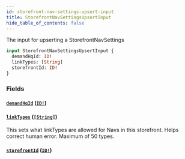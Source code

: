 ```yaml
---
id: storefront-nav-settings-upsert-input
title: StorefrontNavSettingsUpsertInput
hide_table_of_contents: false
---
```



The input for upserting a StorefrontNavSettings

```graphql
input StorefrontNavSettingsUpsertInput {
  demandHqId: ID!
  linkTypes: [String]
  storefrontId: ID!
}
```


### Fields

#### [`demandHqId`](#) ([`ID!`](/developers/demandhq-apis/demand-api/graphql/reference/scalars/id))




#### [`linkTypes`](#) ([`[String]`](/developers/demandhq-apis/demand-api/graphql/reference/scalars/string))

This sets what linkTypes are allowed for Navs in this storefront. Helps correct human error.
Maximum of 50 types.


#### [`storefrontId`](#) ([`ID!`](/developers/demandhq-apis/demand-api/graphql/reference/scalars/id))






